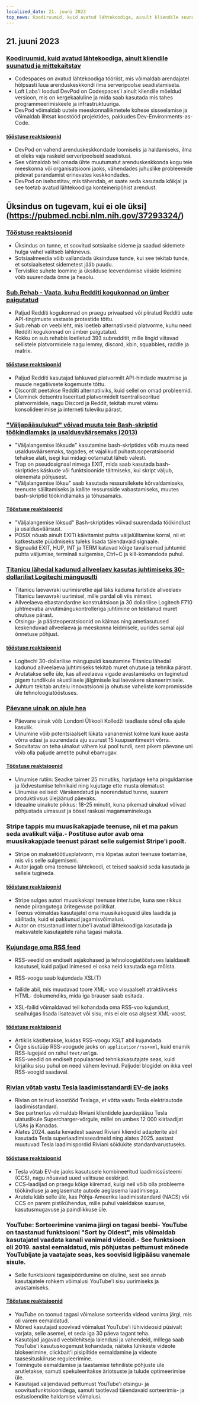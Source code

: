 ```yaml
---
localized_date: 21. juuni 2023
top_news: Koodiruumid, kuid avatud lähtekoodiga, ainult kliendile suunatud ja mittekaitstav
---
```




<CallToAction />

<Steps>

## 21. juuni 2023

### [Koodiruumid, kuid avatud lähtekoodiga, ainult kliendile suunatud ja mittekaitstav](https://devpod.sh/)

- Codespaces on avatud lähtekoodiga tööriist, mis võimaldab arendajatel hõlpsasti luua arenduskeskkondi ilma serveripoolse seadistamiseta.
- Loft Labs'i loodud DevPod on Codespaces'i ainult kliendile mõeldud versioon, mis on kergekaaluline ja mida saab kasutada mis tahes programmeerimiskeele ja infrastruktuuriga.
- DevPod võimaldab uutele meeskonnaliikmetele kohese sisseelamise ja võimaldab lihtsat koostööd projektides, pakkudes Dev-Environments-as-Code.

#### [tööstuse reaktsioonid](http://news.ycombinator.com/item?id=36407477)

- DevPod on vahend arenduskeskkondade loomiseks ja haldamiseks, ilma et oleks vaja raskeid serveripoolseid seadistusi.
- See võimaldab teil omada ühte muutumatut arenduskeskkonda kogu teie meeskonna või organisatsiooni jaoks, vähendades juhuslike probleemide pidevat parandamist erinevates keskkondades.
- DevPod on isehostitav, mis tähendab, et saate seda kasutada kõikjal ja see toetab avatud lähtekoodiga konteineripõhist arendust.

## Üksindus on tugevam, kui ei ole üksi](https://pubmed.ncbi.nlm.nih.gov/37293324/)

### [Tööstuse reaktsioonid](http://news.ycombinator.com/item?id=36403280)

- Üksindus on tunne, et soovitud sotsiaalse sideme ja saadud sidemete hulga vahel valitseb lahknevus.
- Sotsiaalmeedia võib vallandada üksinduse tunde, kui see tekitab tunde, et sotsiaalsetest sidemetest jääb puudu.
- Tervislike suhete loomine ja üksilduse leevendamise viiside leidmine võib suurendada õnne ja heaolu.

### [Sub.Rehab - Vaata, kuhu Redditi kogukonnad on ümber paigutatud](https://sub.rehab/)

- Paljud Redditi kogukonnad on praegu privaatsed või piiratud Redditi uute API-tingimuste vastaste protestide tõttu.
- Sub.rehab on veebileht, mis loetleb alternatiivseid platvorme, kuhu need Redditi kogukonnad on ümber paigutatud.
- Kokku on sub.rehabis loetletud 393 subredditit, mille lingid viitavad sellistele platvormidele nagu lemmy, discord, kbin, squabbles, raddle ja matrix.

#### [tööstuse reaktsioonid](http://news.ycombinator.com/item?id=36401999)

- Paljud Redditi kasutajad lahkuvad platvormilt API-hindade muutmise ja muude negatiivsete kogemuste tõttu.
- Discordit peetakse Redditi alternatiiviks, kuid sellel on omad probleemid.
- Üleminek detsentraliseeritud platvormidelt tsentraliseeritud platvormidele, nagu Discord ja Reddit, tekitab muret võimu konsolideerimise ja interneti tuleviku pärast.

### ["Väljapääsulukud" võivad muuta teie Bash-skriptid töökindlamaks ja usaldusväärsemaks (2013)](http://redsymbol.net/articles/bash-exit-traps/)

- "Väljalangemise lõksude" kasutamine bash-skriptides võib muuta need usaldusväärsemaks, tagades, et vajalikud puhastusoperatsioonid tehakse alati, isegi kui midagi ootamatut läheb valesti.
- Trap on pseudosignaal nimega EXIT, mida saab kasutada bash-skriptides käskude või funktsioonide täitmiseks, kui skript väljub, olenemata põhjusest.
- "Väljalangemise lõksu" saab kasutada ressursilekete kõrvaldamiseks, teenuste säilitamiseks ja kallite ressursside vabastamiseks, muutes bash-skriptid töökindlamaks ja tõhusamaks.

#### [Tööstuse reaktsioonid](http://news.ycombinator.com/item?id=36400465)

- "Väljalangemise lõksud" Bash-skriptides võivad suurendada töökindlust ja usaldusväärsust.
- POSIX nõuab ainult EXITi käivitamist puhta väljalülitamise korral, nii et katkestuste püüdmiseks tuleks lisada täiendavaid signaale.
- Signaalid EXIT, HUP, INT ja TERM katavad kõige tavalisemad juhtumid puhta väljumise, terminali sulgemise, Ctrl+C ja kill-komandode puhul.

### [Titanicu lähedal kadunud allveelaev kasutas juhtimiseks 30-dollarilist Logitechi mängupulti](https://arstechnica.com/gaming/2023/06/submarine-missing-near-titanic-used-a-30-logitech-gamepad-for-steering/)

- Titanicu laevavraki uurimisretke ajal läks kaduma turistide allveelaev Titanicu laevavraki uurimisel, mille pardal oli viis inimest.
- Allveelaeva ebastandardne konstruktsioon ja 30 dollarilise Logitech F710 juhtmevaba arvutimängukontrolleriga juhtimine on tekitanud muret ohutuse pärast.
- Otsingu- ja päästeoperatsioonid on käimas ning ametiasutused keskenduvad allveelaeva ja meeskonna leidmisele, uurides samal ajal õnnetuse põhjust.

#### [tööstuse reaktsioonid](http://news.ycombinator.com/item?id=36407781)

- Logitechi 30-dollarilise mängupuldi kasutamine Titanicu lähedal kadunud allveelaeva juhtimiseks tekitab muret ohutuse ja tehnika pärast.
- Arutatakse selle üle, kas allveelaeva vigade avastamiseks on tuginetud pigem tundlikule akustilisele jälgimisele kui laevakere skaneerimisele.
- Juhtum tekitab arutelu innovatsiooni ja ohutuse vaheliste kompromisside üle tehnoloogiatööstuses.

### [Päevane uinak on ajule hea](https://www.bbc.com/news/health-65950168)

- Päevane uinak võib Londoni Ülikooli Kolledži teadlaste sõnul olla ajule kasulik.
- Uinumine võib potentsiaalselt lükata vananemist kolme kuni kuue aasta võrra edasi ja suurendada aju suurust 15 kuupsentimeetri võrra.
- Soovitatav on teha uinakut vähem kui pool tundi, sest pikem päevane uni võib olla paljude ametite puhul ebamugav.

#### [Tööstuse reaktsioonid](http://news.ycombinator.com/item?id=36399503)

- Uinumise rutiin: Seadke taimer 25 minutiks, harjutage keha pinguldamise ja lõdvestumise tehnikaid ning kujutage ette musta olematust.
- Uinumise eelised: Värskendatud ja noorendatud tunne, suurem produktiivsus ülejäänud päevaks.
- Ideaalne uinakute pikkus: 18-25 minutit, kuna pikemad uinakud võivad põhjustada uimasust ja öösel raskusi magamaminekuga.

### Stripe tappis mu muusikakapjade teenuse, nii et ma pakun seda avalikult välja.- Postituse autor avab oma muusikakapjade teenust pärast selle sulgemist Stripe'i poolt.

- Stripe on maksetöötlusplatvorm, mis lõpetas autori teenuse toetamise, mis viis selle sulgemiseni.
- Autor jagab oma teenuse lähtekoodi, et teised saaksid seda kasutada ja sellele tugineda.

#### [tööstuse reaktsioonid](http://news.ycombinator.com/item?id=36403607)

- Stripe sulges autori muusikakapi teenuse inter.tube, kuna see rikkus nende piirangutega äritegevuse poliitikat.
- Teenus võimaldas kasutajatel oma muusikakogusid üles laadida ja säilitada, kuid ei pakkunud jagamisvõimalusi.
- Autor on otsustanud inter.tube'i avatud lähtekoodiga kasutada ja maksvatele kasutajatele raha tagasi maksta.

### [Kujundage oma RSS feed](https://darekkay.com/blog/rss-styling/)

- RSS-veedid on endiselt asjakohased ja tehnoloogiatööstuses laialdaselt kasutusel, kuid paljud inimesed ei oska neid kasutada ega mõista.
- RSS-voogu saab kujundada XSL(T)

- failide abil, mis muudavad toore XML- voo visuaalselt atraktiivseks HTML- dokumendiks, mida iga brauser saab esitada.

- XSL-failid võimaldavad teil kohandada oma RSS-voo kujundust, sealhulgas lisada lisateavet või sisu, mis ei ole osa algsest XML-voost.

#### [tööstuse reaktsioonid](http://news.ycombinator.com/item?id=36401854)

- Artiklis käsitletakse, kuidas RSS-voogu XSLT abil kujundada.
- Õige sisutüüp RSS-voogude jaoks on `application/rss+xml`, kuid enamik RSS-lugejaid on rahul `text/xml`ga.
- RSS-veedid on endiselt populaarsed tehnikakasutajate seas, kuid kirjaliku sisu puhul on need vähem levinud. Paljudel blogidel on ikka veel RSS-voogid saadaval.

### [Rivian võtab vastu Tesla laadimisstandardi EV-de jaoks](https://ev-edition.com/2023/06/rivian-joins-forces-with-tesla-embracing-their-charging-standard-for-electric-vehicles/)

- Rivian on teinud koostööd Teslaga, et võtta vastu Tesla elektriautode laadimisstandard.
- See partnerlus võimaldab Riviani klientidele juurdepääsu Tesla ulatuslikule Supercharger-võrgule, millel on umbes 12 000 kiirlaadijat USAs ja Kanadas.
- Alates 2024. aasta kevadest saavad Riviani kliendid adapterite abil kasutada Tesla superlaadimisseadmeid ning alates 2025. aastast muutuvad Tesla laadimispordid Riviani sõidukite standardvarustuseks.

#### [tööstuse reaktsioonid](http://news.ycombinator.com/item?id=36403494)

- Tesla võtab EV-de jaoks kasutusele kombineeritud laadimissüsteemi (CCS), nagu nõuavad uued valitsuse eeskirjad.
- CCS-laadijad on praegu kõige kiiremad, kuigi neil võib olla probleeme töökindluse ja aeglasemate autode aeglasema laadimisega.
- Arutelu käib selle üle, kas Põhja-Ameerika laadimisstandard (NACS) või CCS on parem pistikühendus, mille puhul vaieldakse suuruse, kasutusmugavuse ja paindlikkuse üle.

### YouTube: Sorteerimine vanima järgi on tagasi beebi- YouTube on taastanud funktsiooni "Sort by Oldest", mis võimaldab kasutajatel vaadata kanali vanimaid videoid.- See funktsioon oli 2019. aastal eemaldatud, mis põhjustas pettumust mõnede YouTubijate ja vaatajate seas, kes soovisid ligipääsu vanemale sisule.

- Selle funktsiooni tagasipöördumine on oluline, sest see annab kasutajatele rohkem võimalusi YouTube'i sisu uurimiseks ja avastamiseks.

#### [Tööstuse reaktsioonid](http://news.ycombinator.com/item?id=36410777)

- YouTube on toonud tagasi võimaluse sorteerida videod vanima järgi, mis oli varem eemaldatud.
- Mõned kasutajad soovivad võimalust YouTube'i lühivideosid püsivalt varjata, selle asemel, et seda iga 30 päeva tagant teha.
- Kasutajad jagavad veebilehitseja laiendusi ja vahendeid, millega saab YouTube'i kasutuskogemust kohandada, näiteks lühikeste videote blokeerimine, clickbait'i pisipiltide eemaldamine ja videote taasesituskiiruse reguleerimine.
- Toimingute eemaldamise ja taastamise tehniliste põhjuste üle arutletakse, samuti spekuleeritakse äriotsuste ja tulude optimeerimise üle.
- Kasutajad väljendavad pettumust YouTube'i otsingu- ja soovitusfunktsioonidega, samuti taotlevad täiendavaid sorteerimis- ja esitusloendite haldamise võimalusi.

</Steps>
